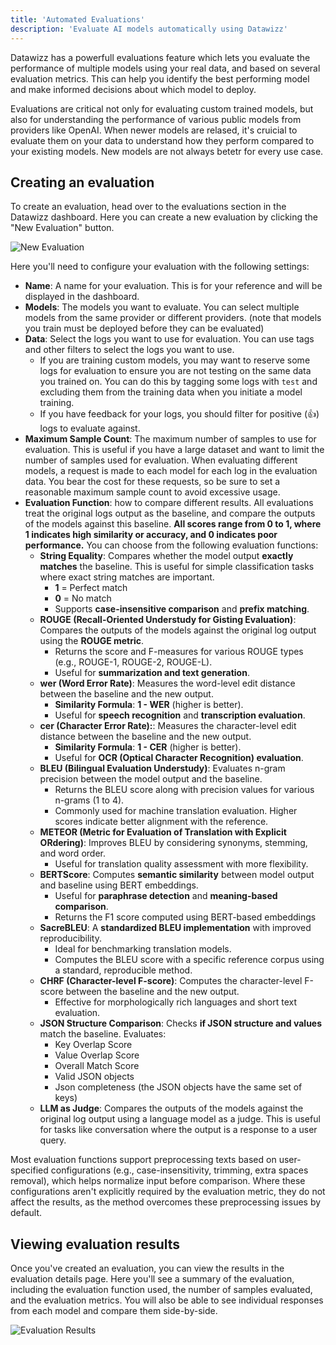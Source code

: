 ```yaml
---
title: 'Automated Evaluations'
description: 'Evaluate AI models automatically using Datawizz'
---
```


Datawizz has a powerfull evaluations feature which lets you evaluate the performance of multiple models using your real data, and based on several evaluation metrics. This can help you identify the best performing model and make informed decisions about which model to deploy.

Evaluations are critical not only for evaluating custom trained models, but also for understanding the performance of various public models from providers like OpenAI. When newer models are relased, it's cruicial to evaluate them on your data to understand how they perform compared to your existing models. New models are not always betetr for every use case.

## Creating an evaluation

To create an evaluation, head over to the evaluations section in the Datawizz dashboard. Here you can create a new evaluation by clicking the "New Evaluation" button.

![New Evaluation](/images/evaluation/create-evaluation-1.png)

Here you'll need to configure your evaluation with the following settings:

- **Name**: A name for your evaluation. This is for your reference and will be displayed in the dashboard.
- **Models**: The models you want to evaluate. You can select multiple models from the same provider or different providers. (note that models you train must be deployed before they can be evaluated)
- **Data**: Select the logs you want to use for evaluation. You can use tags and other filters to select the logs you want to use.
    - If you are training custom models, you may want to reserve some logs for evaluation to ensure you are not testing on the same data you trained on. You can do this by tagging some logs with `test` and excluding them from the training data when you initiate a model training.
    - If you have feedback for your logs, you should filter for positive (👍) logs to evaluate against.
- **Maximum Sample Count**: The maximum number of samples to use for evaluation. This is useful if you have a large dataset and want to limit the number of samples used for evaluation.
<Warning>When evaluating different models, a request is made to each model for each log in the evaluation data. You bear the cost for these requests, so be sure to set a reasonable maximum sample count to avoid excessive usage.</Warning>
- **Evaluation Function**: how to compare different results. All evaluations treat the original logs output as the baseline, and compare the outputs of the models against this baseline. **All scores range from 0 to 1, where 1 indicates high similarity or accuracy, and 0 indicates poor performance.** You can choose from the following evaluation functions:
    - **String Equality**: Compares whether the model output **exactly matches** the baseline. This is useful for simple classification tasks where exact string matches are important.
        - **1** = Perfect match  
        - **0** = No match  
        - Supports **case-insensitive comparison** and **prefix matching**.  
    - **ROUGE (Recall-Oriented Understudy for Gisting Evaluation)**: Compares the outputs of the models against the original log output using the **ROUGE metric**.  
        - Returns the score and F-measures for various ROUGE types (e.g., ROUGE-1, ROUGE-2, ROUGE-L).
        - Useful for **summarization and text generation**. 
    - **wer (Word Error Rate)**: Measures the word-level edit distance between the baseline and the new output. 
        - **Similarity Formula**: **1 - WER** (higher is better).
        - Useful for **speech recognition** and **transcription evaluation**. 
    - **cer (Character Error Rate):**: Measures the character-level edit distance between the baseline and the new output.   
        - **Similarity Formula**: **1 - CER** (higher is better).
        - Useful for **OCR (Optical Character Recognition) evaluation**. 
    - **BLEU (Bilingual Evaluation Understudy)**: Evaluates n-gram precision between the model output and the baseline.
        - Returns the BLEU score along with precision values for various n-grams (1 to 4).
        - Commonly used for machine translation evaluation.
Higher scores indicate better alignment with the reference. 
    - **METEOR (Metric for Evaluation of Translation with Explicit ORdering)**: Improves BLEU by considering synonyms, stemming, and word order.  
        - Useful for translation quality assessment with more flexibility. 
    - **BERTScore**: Computes **semantic similarity** between model output and baseline using BERT embeddings.  
        - Useful for **paraphrase detection** and **meaning-based comparison**.  
        - Returns the F1 score computed using BERT-based embeddings
    - **SacreBLEU**: A **standardized BLEU implementation** with improved reproducibility.   
        - Ideal for benchmarking translation models. 
        - Computes the BLEU score with a specific reference corpus using a standard, reproducible method.
    - **CHRF (Character-level F-score)**: Computes the character-level F-score between the baseline and the new output.     
        - Effective for morphologically rich languages and short text evaluation.
    - **JSON Structure Comparison**: Checks **if JSON structure and values** match the baseline. Evaluates:  
        - Key Overlap Score  
        - Value Overlap Score  
        - Overall Match Score   
        - Valid JSON objects
        - Json completeness (the JSON objects have the same set of keys)
    - **LLM as Judge**: Compares the outputs of the models against the original log output using a language model as a judge. This is useful for tasks like conversation where the output is a response to a user query.

Most evaluation functions support preprocessing texts based on user-specified configurations (e.g., case-insensitivity, trimming, extra spaces removal), which helps normalize input before comparison. Where these configurations aren't explicitly required by the evaluation metric, they do not affect the results, as the method overcomes these preprocessing issues by default.

## Viewing evaluation results

Once you've created an evaluation, you can view the results in the evaluation details page. Here you'll see a summary of the evaluation, including the evaluation function used, the number of samples evaluated, and the evaluation metrics. You will also be able to see individual responses from each model and compare them side-by-side.

![Evaluation Results](/images/evaluation/evaluation-results-1.png)
